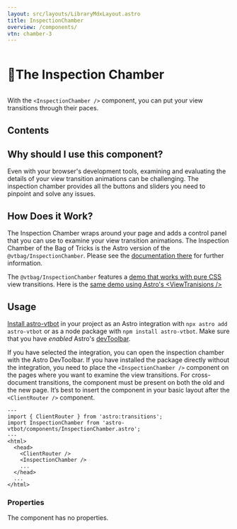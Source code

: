 ```yaml
---
layout: src/layouts/LibraryMdxLayout.astro
title: InspectionChamber
overview: /components/
vtn: chamber-3
---
```





<h1 style="display: inline-block; view-transition-name: chamber-1"><span style="display:inline-block; view-transition-name:chamber-2;">🔬 </span>The Inspection Chamber</h1>


With the `<InspectionChamber />` component, you can put your view transitions through their paces.

## Contents

## Why should I use this component?

Even with your browser's development tools, examining and evaluating the details of your view transition animations can be challenging. The inspection chamber provides all the buttons and sliders you need to pinpoint and solve any issues.

## How Does it Work?
The Inspection Chamber wraps around your page and adds a control panel that you can use to examine your view transition animations. The Inspection Chamber of the <Logo/> Bag of Tricks is the Astro version of the `@vtbag/InspectionChamber`. Please see the [documentation there](https://vtbag.pages.dev/inspection-chamber) for further information.

The `@vtbag/InspectionChamber` features a [demo that works with pure CSS](https://vtbag.pages.dev/inspection-chamber-demo/first-page/) view transitions. Here is the [same demo using Astro's &lt;ViewTranisions />](/inspection-chamber-demo/first-page/)

## Usage

[Install astro-vtbot](../Installation/) in your project as an Astro integration with `npx astro add astro-vtbot` or as a node package with `npm install astro-vtbot`. Make sure that you have _enabled_ Astro's [devToolbar](https://docs.astro.build/en/guides/dev-toolbar/#disabling-the-dev-toolbar).

If you have selected the integration, you can open the inspection chamber with the Astro DevToolbar. If you have installed the package directly without the integration, you need to place the `<InspectionChamber />` component on the pages where you want to examine the view transitions. For cross-document transitions, the component must be present on both the old and the new page. It’s best to insert the component in your basic layout after the `<ClientRouter />` component.

```astro title="MyLayout.astro" {3,8}
---
import { ClientRouter } from 'astro:transitions';
import InspectionChamber from 'astro-vtbot/components/InspectionChamber.astro';
---
<html>
  <head>
    <ClientRouter />
    <InspectionChamber />
    ...
  </head>
  ...
</html>
```

### Properties

The component has no properties.

